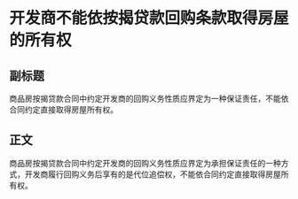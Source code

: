 # 开发商不能依按揭贷款回购条款取得房屋的所有权
## 副标题
商品房按揭贷款合同中约定开发商的回购义务性质应界定为一种保证责任，不能依合同约定直接取得房屋所有权。
## 正文
商品房按揭贷款合同中约定开发商的回购义务性质应界定为承担保证责任的一种方式，开发商履行回购义务后享有的是代位追偿权，不能依合同约定直接取得房屋所有权。